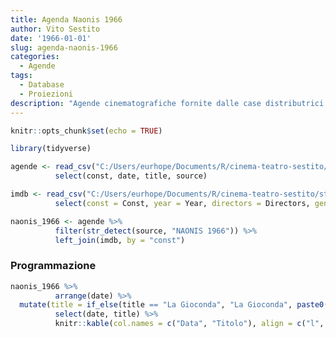 ```yaml
---
title: Agenda Naonis 1966
author: Vito Sestito
date: '1966-01-01'
slug: agenda-naonis-1966
categories:
  - Agende
tags:
  - Database
  - Proiezioni
description: "Agende cinematografiche fornite dalle case distributrici. Contengono informazioni dettagliate sulla data di proiezione, titolo del film, distributore e l’ammontare degli incassi."
---
```

```r
knitr::opts_chunk$set(echo = TRUE)

library(tidyverse)

agende <- read_csv("C:/Users/eurhope/Documents/R/cinema-teatro-sestito/static/data/programmazione_agende.csv") %>%
          select(const, date, title, source)

imdb <- read_csv("C:/Users/eurhope/Documents/R/cinema-teatro-sestito/static/data/programmazione_imdb.csv") %>%
          select(const = Const, year = Year, directors = Directors, genres = Genres, imdb_rating = `IMDb Rating`, runtime = `Runtime (mins)`, url = URL)

naonis_1966 <- agende %>%
          filter(str_detect(source, "NAONIS 1966")) %>%
          left_join(imdb, by = "const")
```
### Programmazione
```r
naonis_1966 %>%
          arrange(date) %>%
  mutate(title = if_else(title == "La Gioconda", "La Gioconda", paste0("[",title,"]","(", url,")"))) %>%
          select(date, title) %>%
          knitr::kable(col.names = c("Data", "Titolo"), align = c("l", "l", "l"))
```